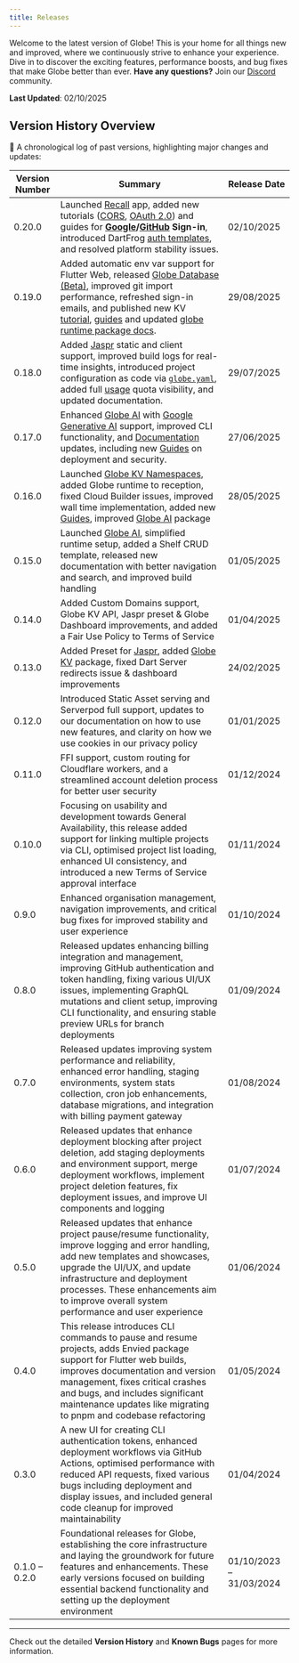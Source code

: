 ```yaml
---
title: Releases
---
```


Welcome to the latest version of Globe! This is your home for all things new and improved, where we continuously strive to enhance your experience. Dive in to discover the exciting features, performance boosts, and bug fixes that make Globe better than ever. **Have any questions?** Join our [Discord](https://invertase.link/globe-discord) community.

**Last Updated**: 02/10/2025

## **Version History Overview**

🚀 A chronological log of past versions, highlighting major changes and updates:

| Version Number | Summary                                                                                                                                                                                                                                                                                                                                                                                                                                 | Release Date            |
| -------------- | --------------------------------------------------------------------------------------------------------------------------------------------------------------------------------------------------------------------------------------------------------------------------------------------------------------------------------------------------------------------------------------------------------------------------------------- | ----------------------- |
| 0.20.0         | Launched [Recall](https://recall.globeapp.dev) app, added new tutorials ([CORS](/tutorials/what-is-cors), [OAuth 2.0](/tutorials/what-is-oauth)) and guides for **[Google](/guides/sign-in-with-google)/[GitHub](/guides/sign-in-with-github) Sign-in**, introduced DartFrog [auth templates](https://globe.dev/templates?tag=github&tag=google), and resolved platform stability issues.                                               | 02/10/2025              |
| 0.19.0         | Added automatic env var support for Flutter Web, released [Globe Database (Beta)](https://docs.globe.dev/products/database), improved git import performance, refreshed sign-in emails, and published new KV [tutorial](https://docs.globe.dev/tutorials/what-to-store-in-globe-kv), [guides](https://docs.globe.dev/guides/cache-github-api-with-kv) and updated [globe runtime package docs](https://pub.dev/packages/globe_runtime). | 29/08/2025              |
| 0.18.0         | Added [Jaspr](https://jaspr.site/) static and client support, improved build logs for real-time insights, introduced project configuration as code via [`globe.yaml`](/core-concepts/globe-yaml), added full [usage](/core-concepts/usage) quota visibility, and updated documentation.                                                                                                                                                 | 29/07/2025              |
| 0.17.0         | Enhanced [Globe AI](https://pub.dev/packages/globe_ai) with [Google Generative AI](https://cloud.google.com/ai/generative-ai) support, improved CLI functionality, and [Documentation](/) updates, including new [Guides](/guides) on deployment and security.                                                                                                                                                                          | 27/06/2025              |
| 0.16.0         | Launched [Globe KV Namespaces](/products), added Globe runtime to reception, fixed Cloud Builder issues, improved wall time implementation, added new [Guides](/guides), improved [Globe AI](/products/ai) package                                                                                                                                                                                                                      | 28/05/2025              |
| 0.15.0         | Launched [Globe AI](https://pub.dev/packages/globe_ai), simplified runtime setup, added a Shelf CRUD template, released new documentation with better navigation and search, and improved build handling                                                                                                                                                                                                                                | 01/05/2025              |
| 0.14.0         | Added Custom Domains support, Globe KV API, Jaspr preset & Globe Dashboard improvements, and added a Fair Use Policy to Terms of Service                                                                                                                                                                                                                                                                                                | 01/04/2025              |
| 0.13.0         | Added Preset for [Jaspr](https://pub.dev/packages/jaspr), added [Globe KV](https://pub.dev/packages/globe_kv) package, fixed Dart Server redirects issue & dashboard improvements                                                                                                                                                                                                                                                       | 24/02/2025              |
| 0.12.0         | Introduced Static Asset serving and Serverpod full support, updates to our documentation on how to use new features, and clarity on how we use cookies in our privacy policy                                                                                                                                                                                                                                                            | 01/01/2025              |
| 0.11.0         | FFI support, custom routing for Cloudflare workers, and a streamlined account deletion process for better user security                                                                                                                                                                                                                                                                                                                 | 01/12/2024              |
| 0.10.0         | Focusing on usability and development towards General Availability, this release added support for linking multiple projects via CLI, optimised project list loading, enhanced UI consistency, and introduced a new Terms of Service approval interface                                                                                                                                                                                 | 01/11/2024              |
| 0.9.0          | Enhanced organisation management, navigation improvements, and critical bug fixes for improved stability and user experience                                                                                                                                                                                                                                                                                                            | 01/10/2024              |
| 0.8.0          | Released updates enhancing billing integration and management, improving GitHub authentication and token handling, fixing various UI/UX issues, implementing GraphQL mutations and client setup, improving CLI functionality, and ensuring stable preview URLs for branch deployments                                                                                                                                                   | 01/09/2024              |
| 0.7.0          | Released updates improving system performance and reliability, enhanced error handling, staging environments, system stats collection, cron job enhancements, database migrations, and integration with billing payment gateway                                                                                                                                                                                                         | 01/08/2024              |
| 0.6.0          | Released updates that enhance deployment blocking after project deletion, add staging deployments and environment support, merge deployment workflows, implement project deletion features, fix deployment issues, and improve UI components and logging                                                                                                                                                                                | 01/07/2024              |
| 0.5.0          | Released updates that enhance project pause/resume functionality, improve logging and error handling, add new templates and showcases, upgrade the UI/UX, and update infrastructure and deployment processes. These enhancements aim to improve overall system performance and user experience                                                                                                                                          | 01/06/2024              |
| 0.4.0          | This release introduces CLI commands to pause and resume projects, adds Envied package support for Flutter web builds, improves documentation and version management, fixes critical crashes and bugs, and includes significant maintenance updates like migrating to pnpm and codebase refactoring                                                                                                                                     | 01/05/2024              |
| 0.3.0          | A new UI for creating CLI authentication tokens, enhanced deployment workflows via GitHub Actions, optimised performance with reduced API requests, fixed various bugs including deployment and display issues, and included general code cleanup for improved maintainability                                                                                                                                                          | 01/04/2024              |
| 0.1.0 – 0.2.0  | Foundational releases for Globe, establishing the core infrastructure and laying the groundwork for future features and enhancements. These early versions focused on building essential backend functionality and setting up the deployment environment                                                                                                                                                                                | 01/10/2023 – 31/03/2024 |

---

Check out the detailed **Version History** and **Known Bugs** pages for more information.

